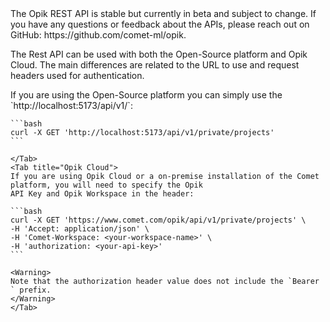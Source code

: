 <Info>
The Opik REST API is stable but currently in beta and subject to change. If you have any questions or
feedback about the APIs, please reach out on GitHub: https://github.com/comet-ml/opik.
</Info>

The Rest API can be used with both the Open-Source platform and Opik Cloud. The main differences are related to the URL
to use and request headers used for authentication.


<Tabs>
    <Tab title="Open-Source">
    If you are using the Open-Source platform you can simply use the `http://localhost:5173/api/v1/<endpoint_path>`:

    ```bash
    curl -X GET 'http://localhost:5173/api/v1/private/projects'
    ```

    </Tab>
    <Tab title="Opik Cloud">
    If you are using Opik Cloud or a on-premise installation of the Comet platform, you will need to specify the Opik
    API Key and Opik Workspace in the header:

    ```bash
    curl -X GET 'https://www.comet.com/opik/api/v1/private/projects' \
    -H 'Accept: application/json' \
    -H 'Comet-Workspace: <your-workspace-name>' \
    -H 'authorization: <your-api-key>'
    ```

    <Warning>
    Note that the authorization header value does not include the `Bearer ` prefix.
    </Warning>
    </Tab>
</Tabs>

